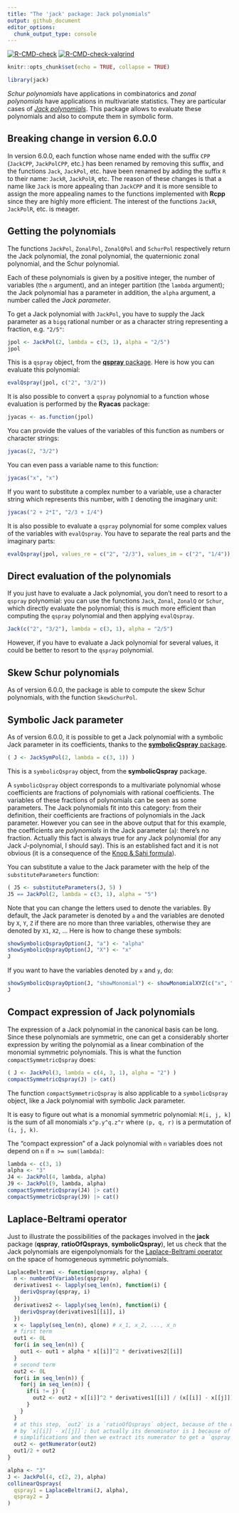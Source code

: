 ```yaml
---
title: "The 'jack' package: Jack polynomials"
output: github_document
editor_options: 
  chunk_output_type: console
---
```


<!-- badges: start -->
[![R-CMD-check](https://github.com/stla/jackR/actions/workflows/R-CMD-check.yaml/badge.svg)](https://github.com/stla/jackR/actions/workflows/R-CMD-check.yaml)
[![R-CMD-check-valgrind](https://github.com/stla/jackR/actions/workflows/R-CMD-check-valgrind.yaml/badge.svg)](https://github.com/stla/jackR/actions/workflows/R-CMD-check-valgrind.yaml)
<!-- badges: end -->

```r
knitr::opts_chunk$set(echo = TRUE, collapse = TRUE)
```

```r
library(jack)
```

*Schur polynomials* have applications in combinatorics and *zonal polynomials* 
have applications in multivariate statistics. They are particular cases of
[*Jack polynomials*][JackPolynomials]. This package allows to evaluate these
polynomials and also to compute them in symbolic form.


## Breaking change in version 6.0.0

In version 6.0.0, each function whose name ended with the suffix `CPP` 
(`JackCPP`, `JackPolCPP`, etc.) has been renamed by removing this suffix, 
and the functions `Jack`, `JackPol`, etc. have been renamed by adding the 
suffix `R` to their name: `JackR`, `JackPolR`, etc. The reason of these 
changes is that a name like `Jack` is more appealing than `JackCPP` and 
it is more sensible to assign the more appealing names to the functions 
implemented with **Rcpp** since they are highly more efficient. The interest 
of the functions `JackR`, `JackPolR`, etc. is meager.


## Getting the polynomials

The functions `JackPol`, `ZonalPol`, `ZonalQPol` and `SchurPol` respectively 
return the Jack polynomial, the zonal polynomial, the quaternionic zonal 
polynomial, and the Schur polynomial. 

Each of these polynomials is given by a positive integer, the 
number of variables (the `n` argument), and an integer partition (the 
`lambda` argument); the Jack polynomial has a parameter in addition, the 
`alpha` argument, a number called the *Jack parameter*.

To get a Jack polynomial with `JackPol`, you have to supply the Jack parameter
as a `bigq` rational number or as a character string representing a fraction, 
e.g. `"2/5"`:

```r
jpol <- JackPol(2, lambda = c(3, 1), alpha = "2/5")
jpol
```

This is a `qspray` object, from the [**qspray** package][qspray]. Here is how 
you can evaluate this polynomial:

```r
evalQspray(jpol, c("2", "3/2"))
```

It is also possible to convert a `qspray` polynomial to a function whose 
evaluation is performed by the **Ryacas** package:

```r
jyacas <- as.function(jpol)
```

You can provide the values of the variables of this function as numbers or 
character strings:

```r
jyacas(2, "3/2")
```

You can even pass a variable name to this function:

```r
jyacas("x", "x")
```

If you want to substitute a complex number to a variable, use a character 
string which represents this number, with `I` denoting the imaginary unit:

```r
jyacas("2 + 2*I", "2/3 + I/4")
```

It is also possible to evaluate a `qspray` polynomial for some complex values 
of the variables with `evalQspray`. You have to separate the real parts and the
imaginary parts:

```r
evalQspray(jpol, values_re = c("2", "2/3"), values_im = c("2", "1/4"))
```


## Direct evaluation of the polynomials

If you just have to evaluate a Jack polynomial, you don't need to resort to 
a `qspray` polynomial: you can use the functions `Jack`, `Zonal`, `ZonalQ` or
`Schur`, which directly evaluate the polynomial; this is much more efficient 
than computing the `qspray` polynomial and then applying `evalQspray`.

```r
Jack(c("2", "3/2"), lambda = c(3, 1), alpha = "2/5")
```

However, if you have to evaluate a Jack polynomial for several values, it 
could be better to resort to the `qspray` polynomial.


## Skew Schur polynomials

As of version 6.0.0, the package is able to compute the skew Schur polynomials, 
with the function `SkewSchurPol`.


## Symbolic Jack parameter

As of version 6.0.0, it is possible to get a Jack polynomial with a symbolic 
Jack parameter in its coefficients, thanks to the 
[**symbolicQspray** package][symbolicQspray]. 

```r
( J <- JackSymPol(2, lambda = c(3, 1)) )
```

This is a `symbolicQspray` object, from the **symbolicQspray** package.

A `symbolicQspray` object corresponds to a multivariate polynomial whose 
coefficients are fractions of polynomials with rational coefficients. The 
variables of these fractions of polynomials can be seen as some parameters.
The Jack polynomials fit into this category: from their definition, their 
coefficients are fractions of polynomials in the Jack parameter. However you 
can see in the above output that for this example, the coefficients are 
*polynomials* in the Jack parameter (`a`): there's no fraction. Actually this 
fact is always true for any Jack polynomial (for any Jack *J*-polynomial, 
I should say). This is an established fact and it is not obvious (it is a 
consequence of the [Knop & Sahi formula][KnopSahi]).

You can substitute a value to the Jack parameter with the help of the 
`substituteParameters` function:

```r
( J5 <- substituteParameters(J, 5) )
J5 == JackPol(2, lambda = c(3, 1), alpha = "5")
```

Note that you can change the letters used to denote the variables. By default, 
the Jack parameter is denoted by `a` and the variables are denoted by `X`, `Y`, 
`Z` if there are no more than three variables, otherwise they are denoted by 
`X1`, `X2`, ... Here is how to change these symbols:

```r
showSymbolicQsprayOption(J, "a") <- "alpha"
showSymbolicQsprayOption(J, "X") <- "x"
J
```

If you want to have the variables denoted by `x` and `y`, do:

```r
showSymbolicQsprayOption(J, "showMonomial") <- showMonomialXYZ(c("x", "y"))
J
```


## Compact expression of Jack polynomials

The expression of a Jack polynomial in the canonical basis can be long. Since 
these polynomials are symmetric, one can get a considerably shorter expression 
by writing the polynomial as a linear combination of the monomial symmetric 
polynomials. This is what the function `compactSymmetricQspray` does:

```r
( J <- JackPol(3, lambda = c(4, 3, 1), alpha = "2") )
compactSymmetricQspray(J) |> cat()
```

The function `compactSymmetricQspray` is also applicable to a `symbolicQspray`
object, like a Jack polynomial with symbolic Jack parameter.

It is easy to figure out what is a monomial symmetric polynomial: `M[i, j, k]` 
is the sum of all monomials `x^p.y^q.z^r` where `(p, q, r)` is a permutation 
of `(i, j, k)`.

The "compact expression" of a Jack polynomial with `n` variables does not 
depend on `n` if `n >= sum(lambda)`:

```r
lambda <- c(3, 1)
alpha <- "3"
J4 <- JackPol(4, lambda, alpha)
J9 <- JackPol(9, lambda, alpha)
compactSymmetricQspray(J4) |> cat()
compactSymmetricQspray(J9) |> cat()
```


## Laplace-Beltrami operator

Just to illustrate the possibilities of the packages involved in the **jack** 
package (**qspray**, **ratioOfQsprays**, **symbolicQspray**), let us check 
that the Jack polynomials are eigenpolynomials for the 
[Laplace-Beltrami operator][LaplaceBeltrami] on the space of homogeneous 
symmetric polynomials.

```r
LaplaceBeltrami <- function(qspray, alpha) {
  n <- numberOfVariables(qspray)
  derivatives1 <- lapply(seq_len(n), function(i) {
    derivQspray(qspray, i)
  })
  derivatives2 <- lapply(seq_len(n), function(i) {
    derivQspray(derivatives1[[i]], i)
  })
  x <- lapply(seq_len(n), qlone) # x_1, x_2, ..., x_n
  # first term
  out1 <- 0L
  for(i in seq_len(n)) {
    out1 <- out1 + alpha * x[[i]]^2 * derivatives2[[i]]
  }
  # second term
  out2 <- 0L
  for(i in seq_len(n)) {
    for(j in seq_len(n)) {
      if(i != j) {
        out2 <- out2 + x[[i]]^2 * derivatives1[[i]] / (x[[i]] - x[[j]])
      }
    }
  }
  # at this step, `out2` is a `ratioOfQsprays` object, because of the divisions
  # by `x[[i]] - x[[j]]`; but actually its denominator is 1 because of some
  # simplifications and then we extract its numerator to get a `qspray` object
  out2 <- getNumerator(out2)
  out1/2 + out2
}
```

```r
alpha <- "3"
J <- JackPol(4, c(2, 2), alpha)
collinearQsprays(
  qspray1 = LaplaceBeltrami(J, alpha), 
  qspray2 = J
)
```



<!-- -------------------- links -------------------- -->

[JackPolynomials]: https://en.wikipedia.org/wiki/Jack_function "Jack polynomials on Wikipedia"

[qspray]: https://github.com/stla/qspray "the 'qspray' package on Github"

[symbolicQspray]: https://github.com/stla/symbolicQspray "the 'symbolicQspray' package on Github"

[KnopSahi]: https://en.wikipedia.org/wiki/Jack_function#Combinatorial_formula "Knop & Sahi formula"

[LaplaceBeltrami]: https://math.mit.edu/~rstan/pubs/pubfiles/73.pdf "Laplace-Beltrami operator"
